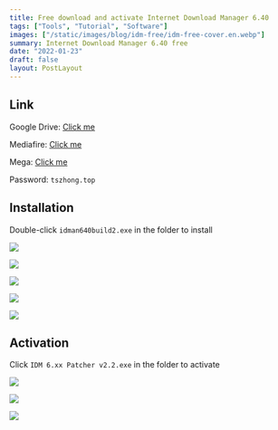 ```yaml
---
title: Free download and activate Internet Download Manager 6.40
tags: ["Tools", "Tutorial", "Software"]
images: ["/static/images/blog/idm-free/idm-free-cover.en.webp"]
summary: Internet Download Manager 6.40 free
date: "2022-01-23"
draft: false
layout: PostLayout
---
```


<CustomIframe id="2b3iWwk33aE" />

## Link

Google Drive: [Click me](https://drive.google.com/file/d/1VFjkRdTsGdfN1gl50jzCrwcG8fOToBFT/view?usp=sharing)

Mediafire: [Click me](https://www.mediafire.com/file/refjmfxnwrl5gf2/idm.6.40.2.rar/file)

Mega: [Click me](https://mega.nz/file/4rp0gZ6a#ojfVmY8FA9u3Q4p8N_5ZoGamfrp9fUnYtVTCrfB1lvg)

Password: `tszhong.top`

## Installation

Double-click `idman640build2.exe` in the folder to install

![](/static/images/blog/idm-free/idm-free-1.webp)

![](/static/images/blog/idm-free/idm-free-2.webp)

![](/static/images/blog/idm-free/idm-free-3.webp)

![](/static/images/blog/idm-free/idm-free-4.webp)

![](/static/images/blog/idm-free/idm-free-5.webp)

## Activation

Click `IDM 6.xx Patcher v2.2.exe` in the folder to activate

![](/static/images/blog/idm-free/idm-free-6.webp)

![](/static/images/blog/idm-free/idm-free-7.webp)

![](/static/images/blog/idm-free/idm-free-8.webp)
